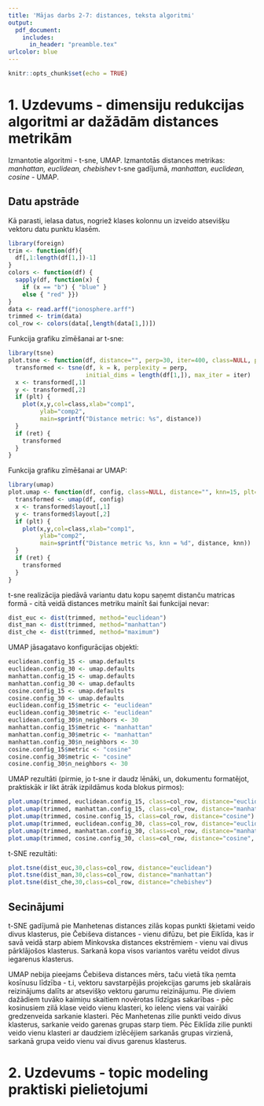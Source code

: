 ```yaml
---
title: 'Mājas darbs 2-7: distances, teksta algoritmi'
output: 
  pdf_document:
    includes:
      in_header: "preamble.tex"
urlcolor: blue
---
```


```r
knitr::opts_chunk$set(echo = TRUE)
```

# 1. Uzdevums - dimensiju redukcijas algoritmi ar dažādām distances metrikām

Izmantotie algoritmi - t-sne, UMAP. Izmantotās distances metrikas: *manhattan, euclidean, chebishev* t-sne gadījumā, *manhattan, euclidean, cosine* - UMAP.

## Datu apstrāde

Kā parasti, ielasa datus, nogriež klases kolonnu un izveido atsevišķu vektoru datu punktu klasēm.

```r
library(foreign)
trim <- function(df){
  df[,1:length(df[1,])-1]
}
colors <- function(df) {
  sapply(df, function(x) {
    if (x == "b") { "blue" } 
    else { "red" }})
}
data <- read.arff("ionosphere.arff")
trimmed <- trim(data)
col_row <- colors(data[,length(data[1,])])
```

Funkcija grafiku zīmēšanai ar t-sne:

```r
library(tsne)
plot.tsne <- function(df, distance="", perp=30, iter=400, class=NULL, plt=T, k=2, ret=F) {
  transformed <- tsne(df, k = k, perplexity = perp,
                      initial_dims = length(df[1,]), max_iter = iter)
  x <- transformed[,1]
  y <- transformed[,2]
  if (plt) {
    plot(x,y,col=class,xlab="comp1",
         ylab="comp2",
         main=sprintf("Distance metric: %s", distance))
  }
  if (ret) {
    transformed
  }
}
```
\newpage
Funkcija grafiku zīmēšanai ar UMAP:

```r
library(umap)
plot.umap <- function(df, config, class=NULL, distance="", knn=15, plt=T, ret=T) {
  transformed <- umap(df, config)
  x <- transformed$layout[,1]
  y <- transformed$layout[,2]
  if (plt) {
    plot(x,y,col=class,xlab="comp1",
         ylab="comp2",
         main=sprintf("Distance metric %s, knn = %d", distance, knn))
  }
  if (ret) {
    transformed
  }
}
```

t-sne realizācija piedāvā variantu datu kopu saņemt distanču matricas formā - citā veidā distances metriku mainīt šai funkcijai nevar:

```r
dist_euc <- dist(trimmed, method="euclidean")
dist_man <- dist(trimmed, method="manhattan")
dist_che <- dist(trimmed, method="maximum")
```

UMAP jāsagatavo konfigurācijas objekti:

```r
euclidean.config_15 <- umap.defaults
euclidean.config_30 <- umap.defaults
manhattan.config_15 <- umap.defaults
manhattan.config_30 <- umap.defaults
cosine.config_15 <- umap.defaults
cosine.config_30 <- umap.defaults
euclidean.config_15$metric <- "euclidean"
euclidean.config_30$metric <- "euclidean"
euclidean.config_30$n_neighbors <- 30
manhattan.config_15$metric <- "manhattan"
manhattan.config_30$metric <- "manhattan"
manhattan.config_30$n_neighbors <- 30
cosine.config_15$metric <- "cosine"
cosine.config_30$metric <- "cosine"
cosine.config_30$n_neighbors <- 30
```

\newpage
UMAP rezultāti (pirmie, jo t-sne ir daudz lēnāki, un, dokumentu formatējot, praktiskāk ir likt ātrāk izpildāmus koda blokus pirmos):

```r
plot.umap(trimmed, euclidean.config_15, class=col_row, distance="euclidean")
plot.umap(trimmed, manhattan.config_15, class=col_row, distance="manhattan")
plot.umap(trimmed, cosine.config_15, class=col_row, distance="cosine")
plot.umap(trimmed, euclidean.config_30, class=col_row, distance="euclidean", knn=30)
plot.umap(trimmed, manhattan.config_30, class=col_row, distance="manhattan", knn=30)
plot.umap(trimmed, cosine.config_30, class=col_row, distance="cosine", knn=30)
```

\newpage
t-SNE rezultāti:

```r
plot.tsne(dist_euc,30,class=col_row, distance="euclidean")
plot.tsne(dist_man,30,class=col_row, distance="manhattan")
plot.tsne(dist_che,30,class=col_row, distance="chebishev")
```

## Secinājumi

t-SNE gadījumā pie Manhetenas distances zilās kopas punkti šķietami veido divus klasterus, pie Čebiševa distances - vienu difūzu, bet pie Eiklīda, kas ir savā veidā starp abiem Minkovska distances ekstrēmiem - vienu vai divus pārklājošos klasterus. Sarkanā kopa visos variantos varētu veidot divus iegarenus klasterus.

UMAP nebija pieejams Čebiševa distances mērs, taču vietā tika ņemta kosīnusu līdzība - t.i, vektoru savstarpējās projekcijas garums jeb skalārais reizinājums dalīts ar atsevišķo vektoru garumu reizinājumu. Pie diviem dažādiem tuvāko kaimiņu skaitiem novērotas līdzīgas sakarības - pēc kosinusiem zilā klase veido vienu klasteri, ko ielenc viens vai vairāki gredzenveida sarkanie klasteri. Pēc Manhetenas zilie punkti veido divus klasterus, sarkanie veido garenas grupas starp tiem. Pēc Eiklīda zilie punkti veido vienu klasteri ar daudziem izlēcējiem sarkanās grupas virzienā, sarkanā grupa veido vienu vai divus garenus klasterus.

\newpage
# 2. Uzdevums - topic modeling praktiski pielietojumi